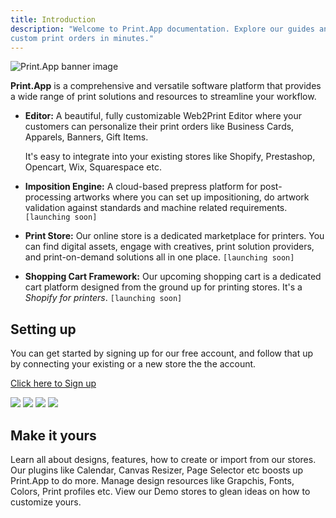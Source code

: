 ```yaml
---
title: Introduction
description: "Welcome to Print.App documentation. Explore our guides and examples to integrate it into your store and start accepting
custom print orders in minutes."
---
```

<img alt="Print.App banner image" src="/images/banner.png" />

**Print.App** is a comprehensive and versatile software platform that provides a wide range of print solutions and resources to streamline your workflow.

* **Editor:** A beautiful, fully customizable Web2Print Editor where your customers can personalize their print orders like Business Cards, Apparels, Banners, Gift Items.

  It's easy to integrate into your existing stores like Shopify, Prestashop, Opencart, Wix, Squarespace etc.

* **Imposition Engine:** A cloud-based prepress platform for post-processing artworks where you can set up impositioning, do artwork validation against standards and machine related requirements. `[launching soon]`
  
* **Print Store:** Our online store is a dedicated marketplace for printers. You can find digital assets, engage with creatives, print solution providers, and print-on-demand solutions all in one place. `[launching soon]`

* **Shopping Cart Framework:** Our upcoming shopping cart is a dedicated cart platform designed from the ground up for printing stores. It's a *Shopify for printers*. `[launching soon]`

## Setting up

You can get started by signing up for our free account, and follow that up by connecting your existing or a new store the the account.

<Tip>[Click here to Sign up](https://admin.print.app/register)</Tip>

<CardGroup cols={2}>
    <Card href="platforms/wordpress/installation" title="Install on Wordpress">
		  <img class="rounded-md pointer-events-none" src="/images/wp.png" />
    </Card>
    <Card title="Install on Prestashop" href="platforms/prestashop/installation">
		  <img class="rounded-md pointer-events-none" src="/images/ps.png" />
    </Card>
	  <Card title="Install on BigCommerce" href="platforms/bigcommerce/installation">
		  <img class="rounded-md pointer-events-none" src="/images/bc.png" />
    </Card>
    <Card title="Install on OpenCart" href="platforms/opencart/installation">
		  <img class="rounded-md pointer-events-none" src="/images/oc.png" />
    </Card>
</CardGroup>

## Make it yours

<CardGroup cols={2}>
    <Card
        title="Designs"
        icon="palette" color="#eab308"
        href="designs">
        Learn all about designs, features, how to create or import from our stores.
    </Card>
    <Card
        title="Add Plugins"
        icon="screwdriver-wrench" color="#22c55e"
        href="plugins">
        Our plugins like Calendar, Canvas Resizer, Page Selector etc boosts up Print.App to do more.
    </Card>
    <Card
        title="Design Resources"
        icon="stars" color="#a855f7"
        href="graphics">
        Manage design resources like Grapchis, Fonts, Colors, Print profiles etc.
    </Card>
    <Card
        title="Get Inspiration"
        icon="lightbulb" color="#f43f5e"
        href="https://demo.print.app">
        View our Demo stores to glean ideas on how to customize yours.
    </Card>
</CardGroup>
